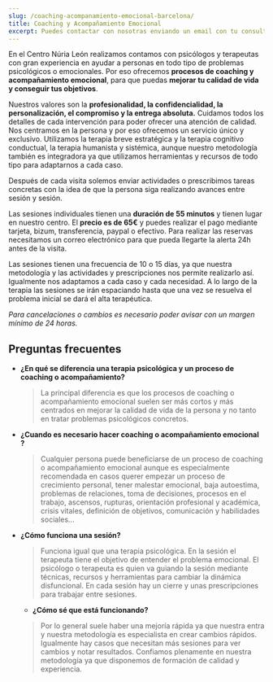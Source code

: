 ```yaml
---
slug: /coaching-acompanamiento-emocional-barcelona/
title: Coaching y Acompañamiento Emocional
excerpt: Puedes contactar con nosotras enviando un email con tu consulta a psicologa@nurialeon.com, seguirnos en redes sociales o escribir un mensaje a través del formulario de contacto.
---
```


En el Centro Núria León realizamos contamos con psicólogos y terapeutas con gran experiencia en ayudar a personas en todo tipo de problemas psicológicos o emocionales. Por eso ofrecemos **procesos de coaching y acompañamiento emocional**, para que puedas **mejorar tu calidad de vida y conseguir tus objetivos**. 

Nuestros valores son la **profesionalidad, la confidencialidad, la personalización, el compromiso y la entrega absoluta.** Cuidamos todos los detalles de cada intervención para poder ofrecer una atención de calidad. Nos centramos en la persona y por eso ofrecemos un servicio único y exclusivo. Utilizamos la terapia breve estratégica y la terapia cognitivo conductual, la terapia humanista y sistémica, aunque nuestro metodología también es integradora ya que utilizamos herramientas y recursos de todo tipo para adaptarnos a cada caso.

Después de cada visita solemos enviar actividades o prescribimos tareas concretas con la idea de que la persona siga realizando avances entre sesión y sesión. 

Las sesiones individuales tienen una **duración de 55 minutos** y tienen lugar en nuestro centro. El **precio es de 65€** y puedes realizar el pago mediante tarjeta, bizum, transferencia, paypal o efectivo.
Para realizar las reservas necesitamos un correo electrónico para que pueda llegarte la alerta 24h antes de la visita. 

Las sesiones tienen una frecuencia de 10 o 15 días, ya que nuestra metodología y las actividades y prescripciones nos permite realizarlo así. Igualmente nos adaptamos a cada caso y cada necesidad. A lo largo de la terapia las sesiones se irán espaciando hasta que una vez se resuelva el problema inicial se dará el alta terapéutica.

*Para cancelaciones o cambios es necesario poder avisar con un margen mínimo de 24 horas.*


## Preguntas frecuentes

- **¿En qué se diferencia una terapia psicológica y un proceso de coaching o acompañamiento?**
  > La principal diferencia es que los procesos de coaching o acompañamiento emocional suelen ser más cortos y más centrados en mejorar la calidad de vida de la persona y no tanto en tratar problemas psicológicos concretos. 

- **¿Cuando es necesario hacer coaching o acompañamiento emocional ?**
  > Cualquier persona puede beneficiarse de un proceso de coaching o acompañamiento emocional aunque es especialmente recomendada en casos querer empezar un proceso de crecimiento personal, tener malestar emocional, baja autoestima, problemas de relaciones, toma de decisiones, procesos en el trabajo, ascensos, rupturas, orientación profesional y académica, crisis vitales, definición de objetivos, comunicación y habilidades sociales...

- **¿Cómo funciona una sesión?**
  > Funciona igual que una terapia psicológica. En la sesión el terapeuta tiene el objetivo de entender el problema emocional. El psicólogo o terapeuta es quien va guiando la sesión mediante técnicas, recursos y herramientas para cambiar la dinámica disfuncional. En cada sesión hay un cierre y unas prescripciones para trabajar entre sesiones. 

  - **¿Cómo sé que está funcionando?**
  > Por lo general suele haber una mejoría rápida ya que nuestra entra y nuestra metodología es especialista en crear cambios rápidos. Igualmente hay casos que necesitan más sesiones para ver cambios y notar resultados. Confiamos plenamente en nuestra metodología ya que disponemos de formación de calidad y experiencia. 